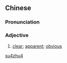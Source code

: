 ==Chinese==
{{zh-forms}}

===Pronunciation===
{{zh-pron
|m=sùzhù
|cat=a
}}

===Adjective===
{{zh-adj}}

# {{lb|zh|archaic}} [[clear]]; [[apparent]]; [[obvious]]

[[Category:Mandarin archaic terms|su4zhu4]]